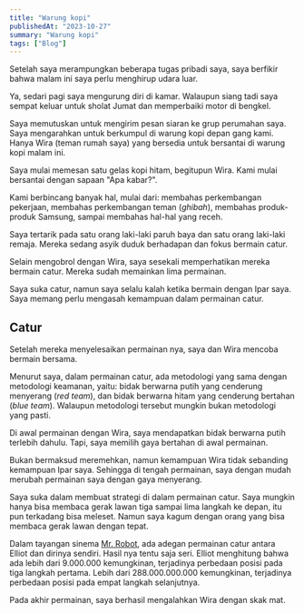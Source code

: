 ```yaml
---
title: "Warung kopi"
publishedAt: "2023-10-27"
summary: "Warung kopi"
tags: ["Blog"]
---
```


Setelah saya merampungkan beberapa tugas pribadi saya, saya berfikir bahwa malam 
ini saya perlu menghirup udara luar.

Ya, sedari pagi saya mengurung diri di kamar. Walaupun siang tadi saya sempat keluar 
untuk sholat Jumat dan memperbaiki motor di bengkel.

Saya memutuskan untuk mengirim pesan siaran ke grup perumahan saya. Saya mengarahkan 
untuk berkumpul di warung kopi depan gang kami. Hanya Wira (teman rumah saya) yang 
bersedia untuk bersantai di warung kopi malam ini.

Saya mulai memesan satu gelas kopi hitam, begitupun Wira. Kami mulai bersantai dengan 
sapaan "Apa kabar?".

Kami berbincang banyak hal, mulai dari: membahas perkembangan pekerjaan, membahas 
perkembangan teman (_ghibah_), membahas produk-produk Samsung, sampai membahas hal-hal 
yang receh.

Saya tertarik pada satu orang laki-laki paruh baya dan satu orang laki-laki remaja. 
Mereka sedang asyik duduk berhadapan dan fokus bermain catur.

Selain mengobrol dengan Wira, saya sesekali memperhatikan mereka bermain catur. Mereka 
sudah memainkan lima permainan. 

Saya suka catur, namun saya selalu kalah ketika bermain dengan Ipar saya. Saya memang 
perlu mengasah kemampuan dalam permainan catur.

## Catur

Setelah mereka menyelesaikan permainan nya, saya dan Wira mencoba bermain bersama.

Menurut saya, dalam permainan catur, ada metodologi yang sama dengan metodologi keamanan, 
yaitu: bidak berwarna putih yang cenderung menyerang (_red team_), dan bidak berwarna 
hitam yang cenderung bertahan (_blue team_). Walaupun metodologi tersebut mungkin bukan 
metodologi yang pasti.

Di awal permainan dengan Wira, saya mendapatkan bidak berwarna putih terlebih dahulu. 
Tapi, saya memilih gaya bertahan di awal permainan. 

Bukan bermaksud meremehkan, namun kemampuan Wira tidak sebanding kemampuan Ipar saya. 
Sehingga di tengah permainan, saya dengan mudah merubah permainan saya dengan gaya menyerang.

Saya suka dalam membuat strategi di dalam permainan catur. Saya mungkin hanya bisa membaca 
gerak lawan tiga sampai lima langkah ke depan, itu pun terkadang bisa meleset. Namun saya 
kagum dengan orang yang bisa membaca gerak lawan dengan tepat.

Dalam tayangan sinema [Mr. Robot](https://blog.musex.my.id/blog/mr-robot), ada adegan 
permainan catur antara Elliot dan dirinya sendiri. Hasil nya tentu saja seri. Elliot 
menghitung bahwa ada lebih dari 9.000.000 kemungkinan, terjadinya perbedaan posisi 
pada tiga langkah pertama. Lebih dari 288.000.000.000 kemungkinan, terjadinya perbedaan 
posisi pada empat langkah selanjutnya.

Pada akhir permainan, saya berhasil mengalahkan Wira dengan skak mat.

